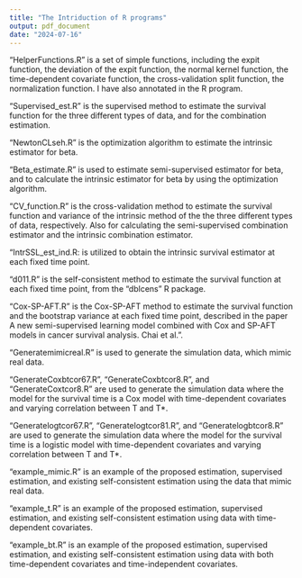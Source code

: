 ```yaml
---
title: "The Intriduction of R programs"
output: pdf_document
date: "2024-07-16"
---
```


"HelperFunctions.R" is a set of simple functions, including the expit function, the deviation of the expit function, the normal kernel function, the time-dependent covariate function, the cross-validation split function, the normalization function. I have also annotated in the R program.

"Supervised_est.R" is the supervised method to estimate the survival function for the three different types of data, and for the combination estimation.

"NewtonCLseh.R" is the optimization algorithm to estimate the intrinsic estimator for beta. 

"Beta_estimate.R" is used to estimate semi-supervised estimator for beta, and to calculate the intrinsic estimator for beta by using the optimization algorithm.

"CV_function.R" is the cross-validation method to estimate the survival function and variance of the intrinsic method of the the three different types of data, respectively. Also for calculating the semi-supervised combination estimator and the intrinsic combination estimator.

"IntrSSL_est_ind.R: is utilized to obtain the intrinsic survival estimator at each fixed time point.

"d011.R" is the self-consistent method to estimate the survival function at each fixed time point, from the "dblcens" R package.

"Cox-SP-AFT.R" is the Cox-SP-AFT method to estimate the survival function and the bootstrap variance at each fixed time point, described in the paper A new semi-supervised learning model combined with Cox and SP-AFT models in cancer survival analysis. Chai et al.".

"Generatemimicreal.R" is used to generate the simulation data, which mimic real data.

"GenerateCoxbtcor67.R", "GenerateCoxbtcor8.R", and "GenerateCoxtcor8.R" are used to generate the simulation data where the model for the survival time is a Cox model with time-dependent covariates and varying correlation between T and T*.

"Generatelogtcor67.R", "Generatelogtcor81.R", and "Generatelogbtcor8.R" are used to generate the simulation data where the model for the survival time is a logistic model with time-dependent covariates and varying correlation between T and T*. 

“example_mimic.R” is an example of the proposed estimation, supervised estimation, and existing self-consistent estimation using the data that mimic real data.

“example_t.R” is an example of the proposed estimation, supervised estimation, and existing self-consistent estimation using data with time-dependent covariates.

“example_bt.R” is an example of the proposed estimation, supervised estimation, and existing self-consistent estimation using data with both time-dependent covariates and time-independent covariates.

